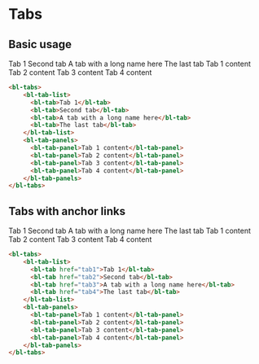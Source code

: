  # Tabs

 ## Basic usage

<bl-tabs>
    <bl-tab-list>
      <bl-tab>Tab 1</bl-tab>
      <bl-tab>Second tab</bl-tab>
      <bl-tab>A tab with a long name here</bl-tab>
      <bl-tab>The last tab</bl-tab>
    </bl-tab-list>
    <bl-tab-panels>
      <bl-tab-panel>Tab 1 content</bl-tab-panel>
      <bl-tab-panel>Tab 2 content</bl-tab-panel>
      <bl-tab-panel>Tab 3 content</bl-tab-panel>
      <bl-tab-panel>Tab 4 content</bl-tab-panel>
    </bl-tab-panels>
</bl-tabs>

<br />

```html
<bl-tabs>
    <bl-tab-list>
      <bl-tab>Tab 1</bl-tab>
      <bl-tab>Second tab</bl-tab>
      <bl-tab>A tab with a long name here</bl-tab>
      <bl-tab>The last tab</bl-tab>
    </bl-tab-list>
    <bl-tab-panels>
      <bl-tab-panel>Tab 1 content</bl-tab-panel>
      <bl-tab-panel>Tab 2 content</bl-tab-panel>
      <bl-tab-panel>Tab 3 content</bl-tab-panel>
      <bl-tab-panel>Tab 4 content</bl-tab-panel>
    </bl-tab-panels>
</bl-tabs>
```

## Tabs with anchor links

<bl-tabs use-anchor>
  <bl-tab-list>
    <bl-tab href="tab1">Tab 1</bl-tab>
    <bl-tab href="tab2">Second tab</bl-tab>
    <bl-tab href="tab3">A tab with a long name here</bl-tab>
    <bl-tab href="tab4">The last tab</bl-tab>
  </bl-tab-list>
  <bl-tab-panels>
    <bl-tab-panel>Tab 1 content</bl-tab-panel>
    <bl-tab-panel>Tab 2 content</bl-tab-panel>
    <bl-tab-panel>Tab 3 content</bl-tab-panel>
    <bl-tab-panel>Tab 4 content</bl-tab-panel>
  </bl-tab-panels>
</bl-tabs>

<br />

```html
<bl-tabs>
    <bl-tab-list>
      <bl-tab href="tab1">Tab 1</bl-tab>
      <bl-tab href="tab2">Second tab</bl-tab>
      <bl-tab href="tab3">A tab with a long name here</bl-tab>
      <bl-tab href="tab4">The last tab</bl-tab>
    </bl-tab-list>
    <bl-tab-panels>
      <bl-tab-panel>Tab 1 content</bl-tab-panel>
      <bl-tab-panel>Tab 2 content</bl-tab-panel>
      <bl-tab-panel>Tab 3 content</bl-tab-panel>
      <bl-tab-panel>Tab 4 content</bl-tab-panel>
    </bl-tab-panels>
</bl-tabs>
```
